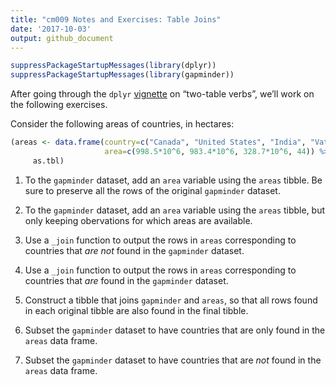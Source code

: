 ```yaml
---
title: "cm009 Notes and Exercises: Table Joins"
date: '2017-10-03'
output: github_document
---
```


```r
suppressPackageStartupMessages(library(dplyr))
suppressPackageStartupMessages(library(gapminder))
```


After going through the `dplyr` [vignette](https://cran.r-project.org/web/packages/dplyr/vignettes/two-table.html) on "two-table verbs", we'll work on the following exercises.


Consider the following areas of countries, in hectares:

```r
(areas <- data.frame(country=c("Canada", "United States", "India", "Vatican City"),
                     area=c(998.5*10^6, 983.4*10^6, 328.7*10^6, 44)) %>% 
     as.tbl)
```


1. To the `gapminder` dataset, add an `area` variable using the `areas` tibble. Be sure to preserve all the rows of the original `gapminder` dataset.

2. To the `gapminder` dataset, add an `area` variable using the `areas` tibble, but only keeping obervations for which areas are available. 

3. Use a `_join` function to output the rows in `areas` corresponding to countries that _are not_ found in the `gapminder` dataset. 

4. Use a `_join` function to output the rows in `areas` corresponding to countries that _are_ found in the `gapminder` dataset. 

5. Construct a tibble that joins `gapminder` and `areas`, so that all rows found in each original tibble are also found in the final tibble. 


6. Subset the `gapminder` dataset to have countries that are only found in the `areas` data frame. 


7. Subset the `gapminder` dataset to have countries that are _not_ found in the `areas` data frame. 
